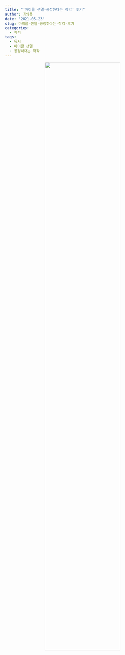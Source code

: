 ```yaml
---
title: "'마이클 샌델-공정하다는 착각' 후기"
author: 최의용
date: '2021-05-23'
slug: 마이클-샌델-공정하다는-착각-후기
categories:
  - 독서
tags:
  - 독서
  - 마이클 샌델
  - 공정하다는 착각
---
```


<center>
![](/post/2021-05-23-마이클-샌델-공정하다는-착각-후기_files/마이클샌델.jpg){width=70%}
</center>

